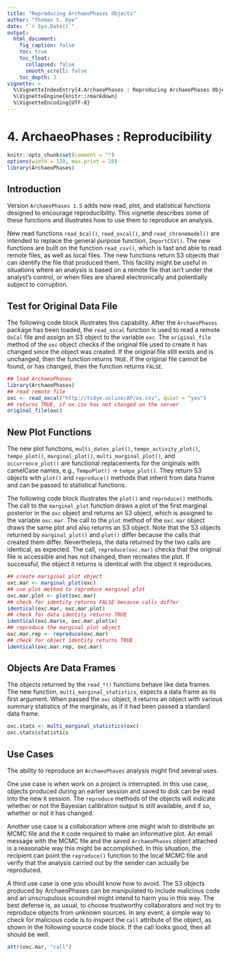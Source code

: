```yaml
---
title: "Reproducing ArchaeoPhases Objects"
author: "Thomas S. Dye"
date: "`r Sys.Date()`"
output:
  html_document:
    fig_caption: false
    toc: true
    toc_float:
      collapsed: false
      smooth_scroll: false
    toc_depth: 3
vignette: >
  %\VignetteIndexEntry{4.ArchaeoPhases : Reproducing ArchaeoPhases Objects}
  %\VignetteEngine{knitr::rmarkdown}
  %\VignetteEncoding{UTF-8}
---
```

4. ArchaeoPhases : Reproducibility
===============

```r
knitr::opts_chunk$set(comment = "")
options(width = 120, max.print = 20)
library(ArchaeoPhases)

```

## Introduction

Version `ArchaeoPhases 1.5` adds new read, plot, and statistical functions
designed to encourage reproducibility.  This vignette describes some of these
functions and illustrates how to use them to reproduce an analysis.

New read functions `read_bcal()`, `read_oxcal()`, and `read_chronomodel()` are
intended to replace the general purpose function, `ImportCSV()`. The new
functions are built on the function `read_csv()`, which is fast and able to read
remote files, as well as local files. The new functions return S3 objects that
can identify the file that produced them. This facility might be useful in
situations where an analysis is based on a remote file that isn't under the
analyst's control, or when files are shared electronically and potentially
subject to corruption.

## Test for Original Data File

The following code block illustrates this capability. After the `ArchaeoPhases`
package has been loaded, the `read_oxcal` function is used to read a
remote `OxCal` file and assign an S3 object to the variable `oxc`. The
`original_file` method of the `oxc` object checks
if the original file used to create it has changed since the
object was created. If the original file still exists and is unchanged, then
the function returns `TRUE`. If the original file cannot be found, or has
changed, then the function returns `FALSE`.

```r
## load ArchaeoPhases
library(ArchaeoPhases)
## read remote file
oxc <- read_oxcal("http://tsdye.online/AP/ox.csv", quiet = "yes")
## returns TRUE, if ox.csv has not changed on the server
original_file(oxc)
```

## New Plot Functions

The new plot functions, `multi_dates_plot()`, `tempo_activity_plot()`,
`tempo_plot()`, `marginal_plot()`, `multi_marginal_plot()`, and
`occurrence_plot()` are functional replacements for the originals with camelCase
names, e.g., `TempoPlot()` -> `tempo_plot()`. They return S3 objects with
`plot()` and `reproduce()` methods that inherit from data frame and can be
passed to statistical functions.

The following code block illustrates the `plot()` and `reproduce()` methods. The
call to the `marginal_plot` function draws a plot of the first marginal
posterior in the `oxc` object and returns an S3 object, which is assigned to the
variable `oxc.mar`. The call to the `plot` method of the `oxc.mar` object draws
the same plot and also returns an S3 object. Note that the S3 objects returned
by `marginal_plot()` and `plot()` differ because the calls that created them
differ. Nevertheless, the data returned by the two calls are identical, as
expected. The call, `reproduce(oxc.mar)` checks that the original file is
accessible and has not changed, then recreates the plot. If successful, the
object it returns is identical with the object it reproduces.

```r
## create mariginal plot object
oxc.mar <- marginal_plot(oxc)
## use plot method to reproduce marginal plot
oxc.mar.plot <- plot(oxc.mar)
## check for identity returns FALSE because calls differ
identical(oxc.mar, oxc.mar.plot)
## check for data identity returns TRUE
identical(oxc.mar$x, oxc.mar.plot$x)
## reproduce the marginal plot object
oxc.mar.rep <- reproduce(oxc.mar)
## check for object identity returns TRUE
identical(oxc.mar.rep, oxc.mar)
```

## Objects Are Data Frames

The objects returned by the `read_*()` functions behave like data frames.  The
new function, `multi_marginal_statistics`, expects a data frame as its first
argument.  When passed the `oxc` object, it returns an object with various
summary statistics of the marginals, as if it had been passed a standard data
frame.

```r
oxc.stats <- multi_marginal_statistics(oxc)
oxc.stats$statistics
```

## Use Cases

The ability to reproduce an `ArchaeoPhases` analysis might find several uses.

One use case is when work on a project is interrupted. In this use case, objects
produced during an earlier session and saved to disk can be read into the new
`R` session. The `reproduce` methods of the objects will indicate whether or not
the Bayesian calibration output is still available, and if so, whether or not it
has changed.

Another use case is a collaboration where one might wish to distribute an MCMC
file and the `R` code required to make an informative plot. An email message
with the MCMC file and the saved `ArchaeoPhases` object attached is a reasonable
way this might be accomplished. In this situation, the recipient can point the
`reproduce()` function to the local MCMC file and verify that the analysis
carried out by the sender can actually be reproduced.

A third use case is one you should know how to avoid. The S3 objects produced by
ArchaeoPhases can be manipulated to include malicious code and an unscrupulous
scoundrel might intend to harm you in this way. The best defense is, as usual,
to choose trustworthy collaborators and not try to reproduce objects from
unknown sources. In any event, a simple way to check for malicious code is to
inspect the `call` attribute of the object, as shown in the following source
code block.  If the call looks good, then all should be well.

```r
attr(oxc.mar, "call")
```
